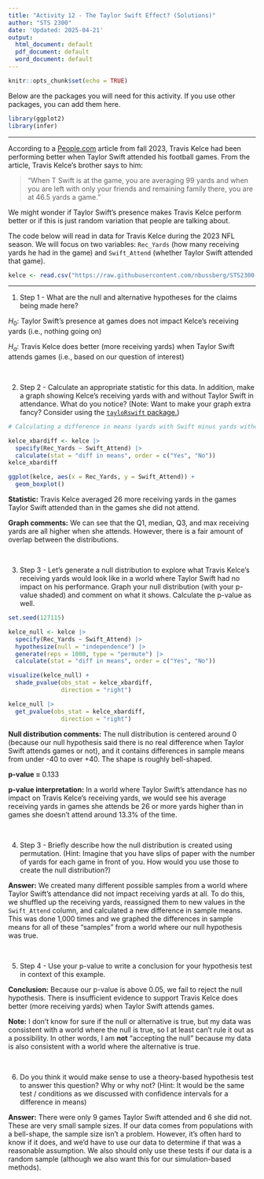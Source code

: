 ```yaml
---
title: "Activity 12 - The Taylor Swift Effect? (Solutions)"
author: "STS 2300"
date: 'Updated: 2025-04-21'
output:
  html_document: default
  pdf_document: default
  word_document: default
---
```


```r
knitr::opts_chunk$set(echo = TRUE)
```

Below are the packages you will need for this activity. If you use other packages, you can add them here.

```r
library(ggplot2)
library(infer)
```

---

According to a [People.com](https://people.com/travis-kelce-taylor-swift-improved-performance-nfl-8379432) article from fall 2023, Travis Kelce had been performing better when Taylor Swift attended his football games. From the article, Travis Kelce's brother says to him:

> “When T Swift is at the game, you are averaging 99 yards and when you are left with only your friends and remaining family there, you are at 46.5 yards a game.”

We might wonder if Taylor Swift's presence makes Travis Kelce perform better or if this is just random variation that people are talking about.

The code below will read in data for Travis Kelce during the 2023 NFL season. We will focus on two variables: `Rec_Yards` (how many receiving yards he had in the game) and `Swift_Attend` (whether Taylor Swift attended that game).

```r
kelce <- read.csv("https://raw.githubusercontent.com/nbussberg/STS2300-Spring2025/refs/heads/main/Data/kelce_stats_23.csv")
```

--- 

1. Step 1 - What are the null and alternative hypotheses for the claims being made here?

$H_0$: Taylor Swift's presence at games does not impact Kelce's receiving yards (i.e., nothing going on)

$H_a$: Travis Kelce does better (more receiving yards) when Taylor Swift attends games (i.e., based on our question of interest)

<br>


2. Step 2 - Calculate an appropriate statistic for this data. In addition, make a graph showing Kelce's receiving yards with and without Taylor Swift in attendance. What do you notice? (Note: Want to make your graph extra fancy? Consider using the [`tayloRswift` package.](https://cran.r-project.org/web/packages/tayloRswift/readme/README.html))

```r
# Calculating a difference in means (yards with Swift minus yards without)

kelce_xbardiff <- kelce |> 
  specify(Rec_Yards ~ Swift_Attend) |> 
  calculate(stat = "diff in means", order = c("Yes", "No"))
kelce_xbardiff

ggplot(kelce, aes(x = Rec_Yards, y = Swift_Attend)) +
  geom_boxplot()
```

**Statistic:** Travis Kelce averaged 26 more receiving yards in the games Taylor Swift attended than in the games she did not attend.

**Graph comments:** We can see that the Q1, median, Q3, and max receiving yards are all higher when she attends. However, there is a fair amount of overlap between the distributions.

<br>


3. Step 3 - Let's generate a null distribution to explore what Travis Kelce's receiving yards would look like in a world where Taylor Swift had no impact on his performance. Graph your null distribution (with your p-value shaded) and comment on what it shows. Calculate the p-value as well.

```r
set.seed(127115)

kelce_null <- kelce |> 
  specify(Rec_Yards ~ Swift_Attend) |> 
  hypothesize(null = "independence") |> 
  generate(reps = 1000, type = "permute") |> 
  calculate(stat = "diff in means", order = c("Yes", "No"))

visualize(kelce_null) +
  shade_pvalue(obs_stat = kelce_xbardiff,
               direction = "right")

kelce_null |> 
  get_pvalue(obs_stat = kelce_xbardiff,
               direction = "right")
```

**Null distribution comments:** The null distribution is centered around 0 (because our null hypothesis said there is no real difference when Taylor Swift attends games or not), and it contains differences in sample means from under -40 to over +40. The shape is roughly bell-shaped.

**p-value = ** 0.133

**p-value interpretation:** In a world where Taylor Swift's attendance has no impact on Travis Kelce's receiving yards, we would see his average receiving yards in games she attends be 26 or more yards higher than in games she doesn't attend around 13.3% of the time.

<br>


4. Step 3 - Briefly describe how the null distribution is created using permutation. (Hint: Imagine that you have slips of paper with the number of yards for each game in front of you. How would you use those to create the null distribution?)

**Answer:** We created many different possible samples from a world where Taylor Swift's attendance did not impact receiving yards at all. To do this, we shuffled up the receiving yards, reassigned them to new values in the `Swift_Attend` column, and calculated a new difference in sample means. This was done 1,000 times and we graphed the differences in sample means for all of these "samples" from a world where our null hypothesis was true.

<br>


5. Step 4 - Use your p-value to write a conclusion for your hypothesis test in context of this example.

**Conclusion:** Because our p-value is above 0.05, we fail to reject the null hypothesis. There is insufficient evidence to support Travis Kelce does better (more receiving yards) when Taylor Swift attends games.

**Note:** I don't know for sure if the null or alternative is true, but my data was consistent with a world where the null is true, so I at least can't rule it out as a possibility. In other words, I am **not** "accepting the null" because my data is also consistent with a world where the alternative is true.

<br>


6. Do you think it would make sense to use a theory-based hypothesis test to answer this question? Why or why not? (Hint: It would be the same test / conditions as we discussed with confidence intervals for a difference in means)

**Answer:** There were only 9 games Taylor Swift attended and 6 she did not. These are very small sample sizes. If our data comes from populations with a bell-shape, the sample size isn't a problem. However, it's often hard to know if it does, and we'd have to use our data to determine if that was a reasonable assumption. We also should only use these tests if our data is a random sample (although we also want this for our simulation-based methods).

